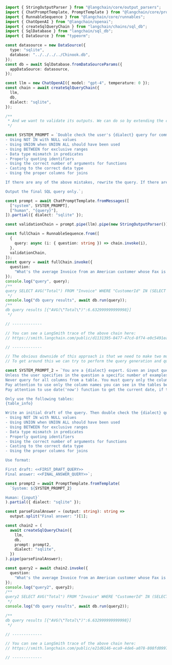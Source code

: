 ```typescript
import { StringOutputParser } from "@langchain/core/output_parsers";
import { ChatPromptTemplate, PromptTemplate } from "@langchain/core/prompts";
import { RunnableSequence } from "@langchain/core/runnables";
import { ChatOpenAI } from "@langchain/openai";
import { createSqlQueryChain } from "langchain/chains/sql_db";
import { SqlDatabase } from "langchain/sql_db";
import { DataSource } from "typeorm";

const datasource = new DataSource({
  type: "sqlite",
  database: "../../../../Chinook.db",
});
const db = await SqlDatabase.fromDataSourceParams({
  appDataSource: datasource,
});

const llm = new ChatOpenAI({ model: "gpt-4", temperature: 0 });
const chain = await createSqlQueryChain({
  llm,
  db,
  dialect: "sqlite",
});

/**
 * And we want to validate its outputs. We can do so by extending the chain with a second prompt and model call:
 */

const SYSTEM_PROMPT = `Double check the user's {dialect} query for common mistakes, including:
- Using NOT IN with NULL values
- Using UNION when UNION ALL should have been used
- Using BETWEEN for exclusive ranges
- Data type mismatch in predicates
- Properly quoting identifiers
- Using the correct number of arguments for functions
- Casting to the correct data type
- Using the proper columns for joins

If there are any of the above mistakes, rewrite the query. If there are no mistakes, just reproduce the original query.

Output the final SQL query only.`;

const prompt = await ChatPromptTemplate.fromMessages([
  ["system", SYSTEM_PROMPT],
  ["human", "{query}"],
]).partial({ dialect: "sqlite" });

const validationChain = prompt.pipe(llm).pipe(new StringOutputParser());

const fullChain = RunnableSequence.from([
  {
    query: async (i: { question: string }) => chain.invoke(i),
  },
  validationChain,
]);
const query = await fullChain.invoke({
  question:
    "What's the average Invoice from an American customer whose Fax is missing since 2003 but before 2010",
});
console.log("query", query);
/**
query SELECT AVG("Total") FROM "Invoice" WHERE "CustomerId" IN (SELECT "CustomerId" FROM "Customer" WHERE "Country" = 'USA' AND "Fax" IS NULL) AND "InvoiceDate" BETWEEN '2003-01-01 00:00:00' AND '2009-12-31 23:59:59'
 */
console.log("db query results", await db.run(query));
/**
db query results [{"AVG(\"Total\")":6.632999999999998}]
 */

// -------------

// You can see a LangSmith trace of the above chain here:
// https://smith.langchain.com/public/d1131395-8477-47cd-8f74-e0c5491ea956/r

// -------------

// The obvious downside of this approach is that we need to make two model calls instead of one to generate our query.
// To get around this we can try to perform the query generation and query check in a single model invocation:

const SYSTEM_PROMPT_2 = `You are a {dialect} expert. Given an input question, create a syntactically correct {dialect} query to run.
Unless the user specifies in the question a specific number of examples to obtain, query for at most {top_k} results using the LIMIT clause as per {dialect}. You can order the results to return the most informative data in the database.
Never query for all columns from a table. You must query only the columns that are needed to answer the question. Wrap each column name in double quotes (") to denote them as delimited identifiers.
Pay attention to use only the column names you can see in the tables below. Be careful to not query for columns that do not exist. Also, pay attention to which column is in which table.
Pay attention to use date('now') function to get the current date, if the question involves "today".

Only use the following tables:
{table_info}

Write an initial draft of the query. Then double check the {dialect} query for common mistakes, including:
- Using NOT IN with NULL values
- Using UNION when UNION ALL should have been used
- Using BETWEEN for exclusive ranges
- Data type mismatch in predicates
- Properly quoting identifiers
- Using the correct number of arguments for functions
- Casting to the correct data type
- Using the proper columns for joins

Use format:

First draft: <<FIRST_DRAFT_QUERY>>
Final answer: <<FINAL_ANSWER_QUERY>>`;

const prompt2 = await PromptTemplate.fromTemplate(
  `System: ${SYSTEM_PROMPT_2}

Human: {input}`
).partial({ dialect: "sqlite" });

const parseFinalAnswer = (output: string): string =>
  output.split("Final answer: ")[1];

const chain2 = (
  await createSqlQueryChain({
    llm,
    db,
    prompt: prompt2,
    dialect: "sqlite",
  })
).pipe(parseFinalAnswer);

const query2 = await chain2.invoke({
  question:
    "What's the average Invoice from an American customer whose Fax is missing since 2003 but before 2010",
});
console.log("query2", query2);
/**
query2 SELECT AVG("Total") FROM "Invoice" WHERE "CustomerId" IN (SELECT "CustomerId" FROM "Customer" WHERE "Country" = 'USA' AND "Fax" IS NULL) AND date("InvoiceDate") BETWEEN date('2003-01-01') AND date('2009-12-31') LIMIT 5
 */
console.log("db query results", await db.run(query2));

/**
db query results [{"AVG(\"Total\")":6.632999999999998}]
 */

// -------------

// You can see a LangSmith trace of the above chain here:
// https://smith.langchain.com/public/e21d6146-eca9-4de6-a078-808fd09979ea/r

// -------------
```